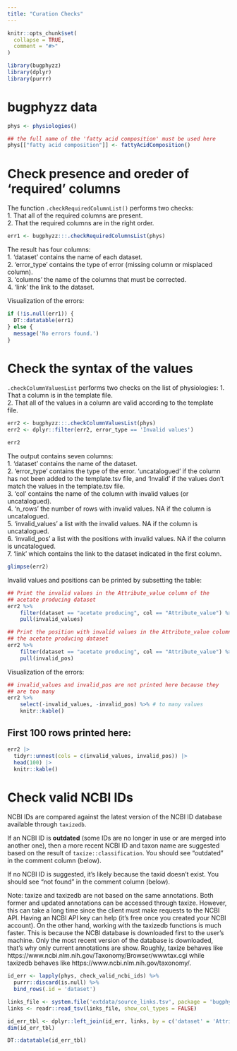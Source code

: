 ```yaml
---
title: "Curation Checks"
---
```


```r
knitr::opts_chunk$set(
  collapse = TRUE,
  comment = "#>"
)
```

```r
library(bugphyzz)
library(dplyr)
library(purrr)
```


# bugphyzz data

```r
phys <- physiologies()

## the full name of the 'fatty acid composition' must be used here
phys[["fatty acid composition"]] <- fattyAcidComposition()
```

# Check presence and oreder of 'required' columns

The function `.checkRequiredColumnList()` performs two checks:  
1. That all of the required columns are present.  
2. That the required columns are in the right order.

```r
err1 <- bugphyzz:::.checkRequiredColumnsList(phys)
```

The result has four columns:  
1. 'dataset' contains the name of each dataset.  
2. 'error_type' contains the type of error (missing column or misplaced
column).  
3. 'columns' the name of the columns that must be corrected.  
4. 'link' the link to the dataset.

Visualization of the errors:

```r
if (!is.null(err1)) {
  DT::datatable(err1)
} else {
  message('No errors found.')
}
```

# Check the syntax of the values

`.checkColumnValuesList` performs two checks on the list of physiologies:
1. That a column is in the template file.  
2. That all of the values in a column are valid according to the template  
file.

```r
err2 <- bugphyzz:::.checkColumnValuesList(phys)
err2 <- dplyr::filter(err2, error_type == 'Invalid values')

err2

```

The output contains seven columns:  
1. 'dataset' contains the name of the dataset.  
2. 'error_type' contains the type of the error. 'uncatalogued' if the column has
not been added to the template.tsv file, and 'Invalid' if the values don't
match the values in the template.tsv file.  
3. 'col' contains the name of the column with invalid values (or uncatalogued).  
4. 'n_rows' the number of rows with invalid values. NA if the column is
uncatalogued.  
5. 'invalid_values' a list with the invalid values. NA if the column is
uncatalogued.  
6. 'invalid_pos' a list with the positions with invalid values. NA if the
column is uncatalogued.  
7. 'link' which contains the link to the dataset indicated in the first column.  

```r
glimpse(err2)
```

Invalid values and positions can be printed by subsetting the table:

```r
## Print the invalid values in the Attribute_value column of the
## acetate producing dataset
err2 %>% 
    filter(dataset == "acetate producing", col == "Attribute_value") %>% 
    pull(invalid_values)
```

```r
## Print the position with invalid values in the Attribute_value column of
## the acetate producing dataset
err2 %>% 
    filter(dataset == "acetate producing", col == "Attribute_value") %>% 
    pull(invalid_pos)
```

Visualization of the errors:

```r
## invalid_values and invalid_pos are not printed here because they
## are too many
err2 %>% 
    select(-invalid_values, -invalid_pos) %>% # to many values
    knitr::kable()
```

## First 100 rows printed here:

```r
err2 |> 
  tidyr::unnest(cols = c(invalid_values, invalid_pos)) |> 
  head(100) |> 
  knitr::kable()
```



# Check valid NCBI IDs

NCBI IDs are compared against the latest version of the NCBI ID database
available through `taxizedb`.

If an NCBI ID is **outdated** (some IDs are no longer in use or are merged into
another one), then a more recent NCBI ID and taxon name are suggested based on
the result of `taxize::classification`. You should see "outdated" in the 
comment column (below).

If no NCBI ID is suggested, it's likely because the taxid doesn't exist.
You should see "not found" in the comment column (below).

Note: taxize and taxizedb are not based on the same annotations. Both former
and updated annotations can be accessed through taxize. However, this can take
a long time since the client must make requests to the NCBI API. Having
an NCBI API key can help (it's free once you created your NCBI account). On the
other hand, working with the taxizedb functions is much faster. This is because
the NCBI database is downloaded first to the user's machine. Only the most
recent version of the database is downloaded, that's why only current 
annotations are show. 
Roughly, taxize behaves like https://www.ncbi.nlm.nih.gov/Taxonomy/Browser/wwwtax.cgi
while taxizedb behaves like https://www.ncbi.nlm.nih.gov/taxonomy/.


```r
id_err <- lapply(phys, check_valid_ncbi_ids) %>% 
  purrr::discard(is.null) %>%
  bind_rows(.id = 'dataset')

links_file <- system.file('extdata/source_links.tsv', package = 'bugphyzz')
links <- readr::read_tsv(links_file, show_col_types = FALSE)

id_err_tbl <- dplyr::left_join(id_err, links, by = c('dataset' = 'Attribute'))
dim(id_err_tbl)
```

```r
DT::datatable(id_err_tbl)
```


